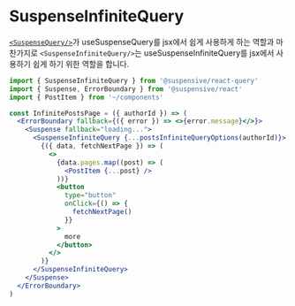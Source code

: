 # SuspenseInfiniteQuery

[`<SuspenseQuery/>`](/docs/react-query/SuspenseQuery)가 useSuspenseQuery를 jsx에서 쉽게 사용하게 하는 역할과 마찬가지로 `<SuspenseInfiniteQuery/>`는 useSuspenseInfiniteQuery를 jsx에서 사용하기 쉽게 하기 위한 역할을 합니다.

```jsx /SuspenseInfiniteQuery/
import { SuspenseInfiniteQuery } from '@suspensive/react-query'
import { Suspense, ErrorBoundary } from '@suspensive/react'
import { PostItem } from '~/components'

const InfinitePostsPage = ({ authorId }) => (
  <ErrorBoundary fallback={({ error }) => <>{error.message}</>}>
    <Suspense fallback="loading...">
      <SuspenseInfiniteQuery {...postsInfiniteQueryOptions(authorId)}>
        {({ data, fetchNextPage }) => (
          <>
            {data.pages.map((post) => (
              <PostItem {...post} />
            ))}
            <button
              type="button"
              onClick={() => {
                fetchNextPage()
              }}
            >
              more
            </button>
          </>
        )}
      </SuspenseInfiniteQuery>
    </Suspense>
  </ErrorBoundary>
)
```
